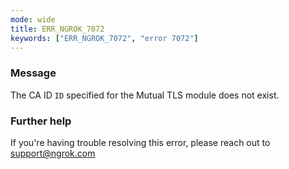 ```yaml
---
mode: wide
title: ERR_NGROK_7072
keywords: ["ERR_NGROK_7072", "error 7072"]
---
```


### Message

The CA ID `ID` specified for the Mutual TLS module does not exist.

### Further help

If you're having trouble resolving this error, please reach out to [support@ngrok.com](mailto:support@ngrok.com?subject=Help%20with%20ERR_NGROK_7072)
